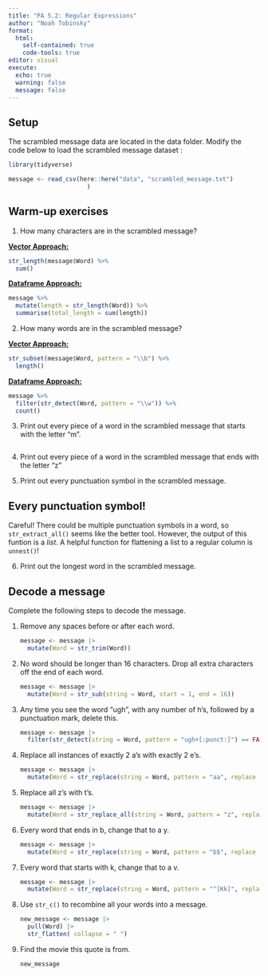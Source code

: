 ```yaml
---
title: "PA 5.2: Regular Expressions"
author: "Noah Tobinsky"
format: 
  html: 
    self-contained: true
    code-tools: true
editor: visual
execute: 
  echo: true
  warning: false
  message: false
---
```


## Setup

The scrambled message data are located in the data folder. Modify the code below to load the scrambled message dataset :

```r
library(tidyverse)
```

```r
message <- read_csv(here::here("data", "scrambled_message.txt")
                      )
```

## Warm-up exercises

1.  How many characters are in the scrambled message?

[**Vector Approach:**]{.underline}

```r
str_length(message$Word) %>% 
  sum()
```

[**Dataframe Approach:**]{.underline}

```r
message %>% 
  mutate(length = str_length(Word)) %>% 
  summarise(total_length = sum(length))
```

2.  How many words are in the scrambled message?

[**Vector Approach:**]{.underline}

```r
str_subset(message$Word, pattern = "\\b") %>% 
  length()
```

[**Dataframe Approach:**]{.underline}

```r
message %>% 
  filter(str_detect(Word, pattern = "\\w")) %>% 
  count() 
```

3.  Print out every piece of a word in the scrambled message that starts with the letter "m".

    ```r

    ```

4.  Print out every piece of a word in the scrambled message that ends with the letter "z"

5.  Print out every punctuation symbol in the scrambled message.

::: callout-tip
# Every punctuation symbol!

Careful! There could be multiple punctuation symbols in a word, so `str_extract_all()` seems like the better tool. However, the output of this funtion is a *list*. A helpful function for flattening a list to a regular column is `unnest()`!
:::

6.  Print out the longest word in the scrambled message.

## Decode a message

Complete the following steps to decode the message.

1.  Remove any spaces before or after each word.

    ```r
    message <- message |>
      mutate(Word = str_trim(Word))
    ```

2.  No word should be longer than 16 characters. Drop all extra characters off the end of each word.

    ```r
    message <- message |>
      mutate(Word = str_sub(string = Word, start = 1, end = 16))
    ```

3.  Any time you see the word "ugh", with any number of h's, followed by a punctuation mark, delete this.

    ```r
    message <- message |>
      filter(str_detect(string = Word, pattern = "ugh+[:punct:]") == FALSE)
    ```

4.  Replace all instances of exactly 2 a's with exactly 2 e's.

    ```r
    message <- message |>
      mutate(Word = str_replace(string = Word, pattern = "aa", replace = "ee"))
    ```

5.  Replace all z's with t's.

    ```r
    message <- message |>
      mutate(Word = str_replace_all(string = Word, pattern = "z", replace = "t"))
    ```

6.  Every word that ends in b, change that to a y.

    ```r
    message <- message |>
      mutate(Word = str_replace(string = Word, pattern = "b$", replace = "y"))
    ```

7.  Every word that starts with k, change that to a v.

    ```r
    message <- message |>
      mutate(Word = str_replace(string = Word, pattern = "^[Kk]", replace = "v"))
    ```

8.  Use `str_c()` to recombine all your words into a message.

    ```r
    new_message <- message |>
      pull(Word) |>
      str_flatten( collapse = " ")

      
    ```

9.  Find the movie this quote is from.\

    ```r
    new_message
    ```
